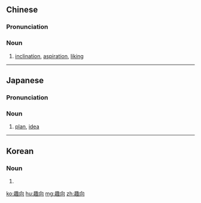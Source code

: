 ==Chinese==
{{zh-forms}}

===Pronunciation===
{{zh-pron
|m=qùxiàng
|c=ceoi3 hoeng3
|cat=n
}}

===Noun===
{{zh-noun}}

# {{lb|zh|obsolete}} [[inclination]], [[aspiration]], [[liking]]

----

==Japanese==
{{ja-kanjitab|しゅ|こう|yomi=o}}

===Pronunciation===
{{ja-pron|しゅこう|y=o}}

===Noun===
{{ja-noun|しゅこう}}

# [[plan]], [[idea]]

----

==Korean==
{{ko-hanjatab}}

===Noun===
{{ko-noun|hj|hangeul=취향}}

# {{hanja form of|취향|liking}}

[[ko:趣向]]
[[hu:趣向]]
[[mg:趣向]]
[[zh:趣向]]